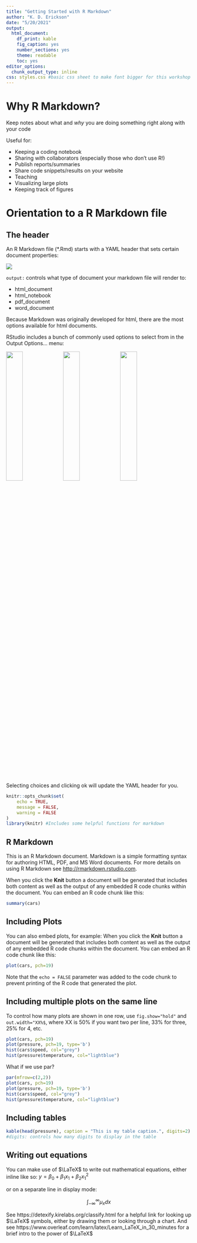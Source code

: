 ```yaml
---
title: "Getting Started with R Markdown"
author: "K. D. Erickson"
date: "5/20/2021"
output: 
  html_document: 
    df_print: kable
    fig_caption: yes
    number_sections: yes
    theme: readable
    toc: yes
editor_options: 
  chunk_output_type: inline
css: styles.css #basic css sheet to make font bigger for this workshop
---
```

# Why R Markdown?

Keep notes about what and *why* you are doing something right along with your code 

Useful for:

- Keeping a coding notebook
- Sharing with collaborators (especially those who don't use R!)
- Publish reports/summaries
- Share code snippets/results on your website
- Teaching
- Visualizing large plots
- Keeping track of figures

# Orientation to a R Markdown file

## The header
An R Markdown file (*.Rmd) starts with a YAML header that sets certain document properties:

![](./Figures/Header.png)

`output:` controls what type of document your markdown file will render to: 

- html_document 
- html_notebook
- pdf_document
- word_document

Because Markdown was originally developed for html, there are the most options available for html documents. 

RStudio includes a bunch of commonly used options to select from in the Output Options... menu: 

![](./Figures/HTML_Options.png){width=30%}
![](./Figures/Figure_Options.png){width=30%}
![](./Figures/Advanced_Options.png){width=30%}
Selecting choices and clicking ok will update the YAML header for you. 


```r
knitr::opts_chunk$set(
	echo = TRUE,
	message = FALSE,
	warning = FALSE
)
library(knitr) #Includes some helpful functions for markdown 
```

## R Markdown

This is an R Markdown document. Markdown is a simple formatting syntax for authoring HTML, PDF, and MS Word documents. For more details on using R Markdown see <http://rmarkdown.rstudio.com>.

When you click the **Knit** button a document will be generated that includes both content as well as the output of any embedded R code chunks within the document. You can embed an R code chunk like this:

```r
summary(cars)
```

## Including Plots

You can also embed plots, for example: When you click the **Knit** button a document will be generated that includes both content as well as the output of any embedded R code chunks within the document. You can embed an R code chunk like this:
```r
plot(cars, pch=19)
```


Note that the `echo = FALSE` parameter was added to the code chunk to prevent printing of the R code that generated the plot.

## Including multiple plots on the same line

To control how many plots are shown in one row, use 
`fig.show="hold"` and `out.width="XX%$`, where XX is 50% if you want two per line, 33% for three, 25% for 4, etc. 
```r

plot(cars, pch=19)
plot(pressure, pch=19, type='b')
hist(cars$speed, col="grey")
hist(pressure$temperature, col="lightblue")
```

What if we use par?
```r

par(mfrow=c(2,2))
plot(cars, pch=19)
plot(pressure, pch=19, type='b')
hist(cars$speed, col="grey")
hist(pressure$temperature, col="lightblue")
```

## Including tables
```r
kable(head(pressure), caption = "This is my table caption.", digits=2) 
#digits: controls how many digits to display in the table
```


## Writing out equations 

You can make use of $\LaTeX$ to write out mathematical equations, either inline like so: $y = \beta_0 + \beta_1 x_1 + \beta_2 x_{1}^2$

or on a separate line in display mode: 

$$ \int_{-\infty}^{\infty} \mu_x dx $$


See https://detexify.kirelabs.org/classify.html for a helpful link for looking up $\LaTeX$ symbols, either by drawing them or looking through a chart. And see https://www.overleaf.com/learn/latex/Learn_LaTeX_in_30_minutes for a brief intro to the power of $\LaTeX$ 
